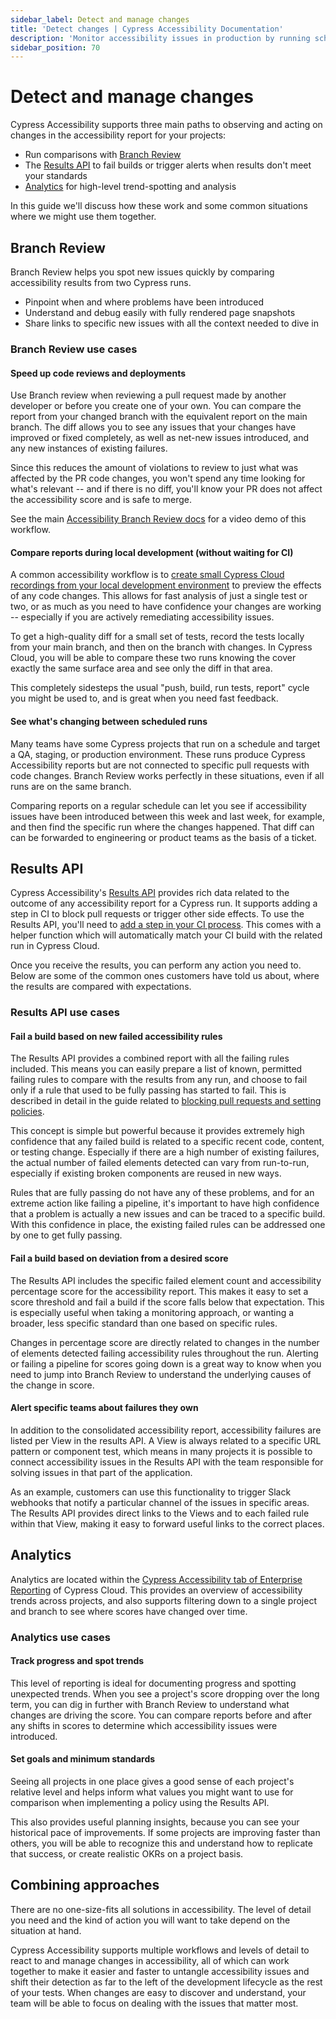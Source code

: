 ```yaml
---
sidebar_label: Detect and manage changes
title: 'Detect changes | Cypress Accessibility Documentation'
description: 'Monitor accessibility issues in production by running scheduled Cypress tests against live environments, capturing dynamic content changes, and generating automated reports for a comprehensive accessibility overview.'
sidebar_position: 70 
---
```


<ProductHeading product="accessibility" />

# Detect and manage changes

Cypress Accessibility supports three main paths to observing and acting on changes in the accessibility report for your projects: 

* Run comparisons with [Branch Review](/accessibility/core-concepts/comparing-reports)
* The [Results API](/accessibility/results-api) to fail builds or trigger alerts when results don't meet your standards
* [Analytics](/cloud/features/analytics/enterprise-reporting#Cypress-Accessibility) for high-level trend-spotting and analysis

In this guide we'll discuss how these work and some common situations where we might use them together.

## Branch Review

Branch Review helps you spot new issues quickly by comparing accessibility results from two Cypress runs.

* Pinpoint when and where problems have been introduced
* Understand and debug easily with fully rendered page snapshots
* Share links to specific new issues with all the context needed to dive in

### Branch Review use cases

#### Speed up code reviews and deployments

Use Branch review when reviewing a pull request made by another developer or before you create one of your own. You can compare the report from your changed branch with the equivalent report on the main branch. The diff allows you to see any issues that your changes have improved or fixed completely, as well as net-new issues introduced, and any new instances of existing failures.

Since this reduces the amount of violations to review to just what was affected by the PR code changes, you won't spend any time looking for what's relevant -- and if there is no diff, you'll know your PR does not affect the accessibility score and is safe to merge.

See the main [Accessibility Branch Review docs](/accessibility/core-concepts/comparing-reports) for a video demo of this workflow.

#### Compare reports during local development (without waiting for CI)

A common accessibility workflow is to [create small Cypress Cloud recordings from your local development environment](/accessibility/guides/local-development) to preview the effects of any code changes. This allows for fast analysis of just a single test or two, or as much as you need to have confidence your changes are working -- especially if you are actively remediating accessibility issues. 

To get a high-quality diff for a small set of tests, record the tests locally from your main branch, and then on the branch with changes. In Cypress Cloud, you will be able to compare these two runs knowing the cover exactly the same surface area and see only the diff in that area.

This completely sidesteps the usual "push, build, run tests, report" cycle you might be used to, and is great when you need fast feedback.

#### See what's changing between scheduled runs

Many teams have some Cypress projects that run on a schedule and target a QA, staging, or production environment. These runs produce Cypress Accessibility reports but are not connected to specific pull requests with code changes. Branch Review works perfectly in these situations, even if all runs are on the same branch.

Comparing reports on a regular schedule can let you see if accessibility issues have been introduced between this week and last week, for example, and then find the specific run where the changes happened. That diff can can be forwarded to engineering or product teams as the basis of a ticket.

## Results API

Cypress Accessibility's [Results API](/accessibility/results-api) provides rich data related to the outcome of any accessibility report for a Cypress run. It supports adding a step in CI to block pull requests or trigger other side effects. To use the Results API, you'll need to [add a step in your CI process](/accessibility/results-api#Installation). This comes with a helper function which will automatically match your CI build with the related run in Cypress Cloud. 

Once you receive the results, you can perform any action you need to. Below are some of the common ones customers have told us about, where the results are compared with expectations.

### Results API use cases

#### Fail a build based on new failed accessibility rules

The Results API provides a combined report with all the failing rules included. This means you can easily prepare a list of known, permitted failing rules to compare with the results from any run, and choose to fail only if a rule that used to be fully passing has started to fail. This is described in detail in the guide related to [blocking pull requests and setting policies](/accessibility/guides/block-pull-requests).

This concept is simple but powerful because it provides extremely high confidence that any failed build is related to a specific recent code, content, or testing change. Especially if there are a high number of existing failures, the actual number of failed elements detected can vary from run-to-run, especially if existing broken components are reused in new ways.

Rules that are fully passing do not have any of these problems, and for an extreme action like failing a pipeline, it's important to have high confidence that a problem is actually a new issues and can be traced to a specific build. With this confidence in place, the existing failed rules can be addressed one by one to get fully passing.

#### Fail a build based on deviation from a desired score

The Results API includes the specific failed element count and accessibility percentage score for the accessibility report. This makes it easy to set a score threshold and fail a build if the score falls below that expectation. This is especially useful when taking a monitoring approach, or wanting a broader, less specific standard than one based on specific rules.

Changes in percentage score are directly related to changes in the number of elements detected failing accessibility rules throughout the run. Alerting or failing a pipeline for scores going down is a great way to know when you need to jump into Branch Review to understand the underlying causes of the change in score.

#### Alert specific teams about failures they own

In addition to the consolidated accessibility report, accessibility failures are listed per View in the results API. A View is always related to a specific URL pattern or component test, which means in many projects it is possible to connect accessibility issues in the Results API with the team responsible for solving issues in that part of the application. 

As an example, customers can use this functionality to trigger Slack webhooks that notify a particular channel of the issues in specific areas. The Results API provides direct links to the Views and to each failed rule within that View, making it easy to forward useful links to the correct places.

## Analytics 

Analytics are located within the [Cypress Accessibility tab of Enterprise Reporting](/cloud/features/analytics/enterprise-reporting#Cypress-Accessibility) of Cypress Cloud. This provides an overview of accessibility trends across projects, and also supports filtering down to a single project and branch to see where scores have changed over time.

### Analytics use cases

#### Track progress and spot trends

This level of reporting is ideal for documenting progress and spotting unexpected trends. When you see a project's score dropping over the long term, you can dig in further with Branch Review to understand what changes are driving the score. You can compare reports before and after any shifts in scores to determine which accessibility issues were introduced.

#### Set goals and minimum standards

Seeing all projects in one place gives a good sense of each project's relative level and helps inform what values you might want to use for comparison when implementing a policy using the Results API.

This also provides useful planning insights, because you can see your historical pace of improvements. If some projects are improving faster than others, you will be able to recognize this and understand how to replicate that success, or create realistic OKRs on a project basis.

## Combining approaches

There are no one-size-fits all solutions in accessibility. The level of detail you need and the kind of action you will want to take depend on the situation at hand.

Cypress Accessibility supports multiple workflows and levels of detail to react to and manage changes in accessibility, all of which can work together to make it easier and faster to untangle accessibility issues and shift their detection as far to the left of the development lifecycle as the rest of your tests. When changes are easy to discover and understand, your team will be able to focus on dealing with the issues that matter most. 
